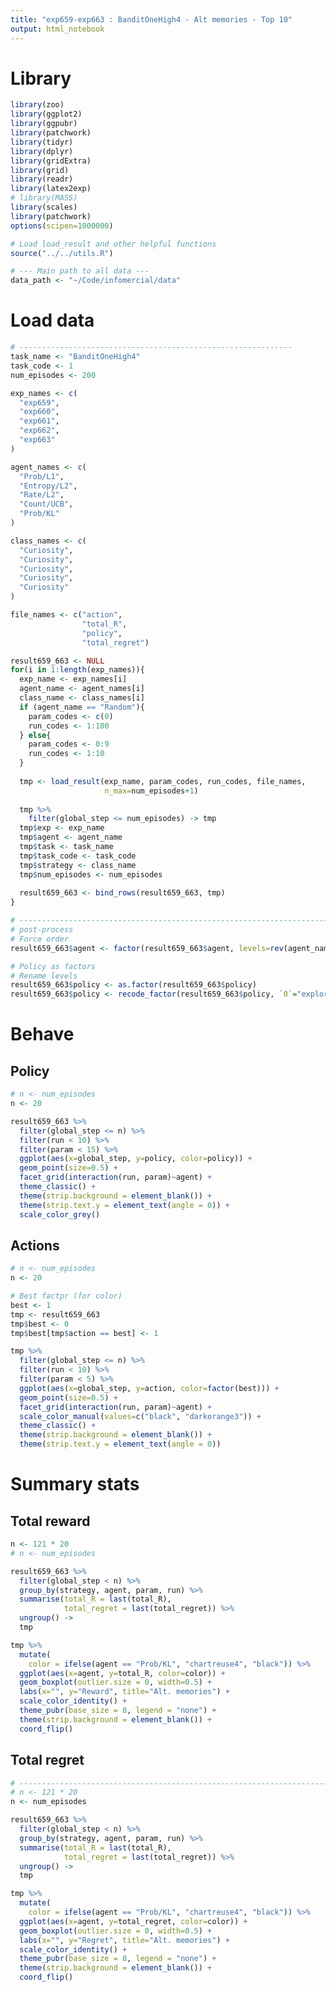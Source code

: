```yaml
---
title: "exp659-exp663 : BanditOneHigh4 - Alt memories - Top 10"
output: html_notebook
---
```


# Library
```r
library(zoo)
library(ggplot2)
library(ggpubr)
library(patchwork)
library(tidyr)
library(dplyr)
library(gridExtra)
library(grid)
library(readr)
library(latex2exp)
# library(MASS) 
library(scales)
library(patchwork)
options(scipen=1000000)

# Load load_result and other helpful functions
source("../../utils.R")

# --- Main path to all data ---
data_path <- "~/Code/infomercial/data"
```

# Load data 
```r
# -------------------------------------------------------------
task_name <- "BanditOneHigh4"
task_code <- 1
num_episodes <- 200

exp_names <- c(
  "exp659", 
  "exp660", 
  "exp661", 
  "exp662",
  "exp663"
)

agent_names <- c(
  "Prob/L1", 
  "Entropy/L2", 
  "Rate/L2", 
  "Count/UCB",
  "Prob/KL"
)

class_names <- c(
  "Curiosity",
  "Curiosity",
  "Curiosity",
  "Curiosity",
  "Curiosity"
)

file_names <- c("action", 
                "total_R",
                "policy",
                "total_regret")

result659_663 <- NULL
for(i in 1:length(exp_names)){
  exp_name <- exp_names[i]
  agent_name <- agent_names[i]
  class_name <- class_names[i]
  if (agent_name == "Random"){
    param_codes <- c(0)
    run_codes <- 1:100
  } else{
    param_codes <- 0:9
    run_codes <- 1:10
  }
  
  tmp <- load_result(exp_name, param_codes, run_codes, file_names, 
                     n_max=num_episodes+1)
  
  tmp %>% 
    filter(global_step <= num_episodes) -> tmp
  tmp$exp <- exp_name
  tmp$agent <- agent_name
  tmp$task <- task_name
  tmp$task_code <- task_code
  tmp$strategy <- class_name
  tmp$num_episodes <- num_episodes
  
  result659_663 <- bind_rows(result659_663, tmp)
}

# ----------------------------------------------------------------------------
# post-process
# Force order
result659_663$agent <- factor(result659_663$agent, levels=rev(agent_names))

# Policy as factors
# Rename levels
result659_663$policy <- as.factor(result659_663$policy)
result659_663$policy <- recode_factor(result659_663$policy, `0`="explore", `1`="exploit")

```

# Behave
## Policy
```r
# n <- num_episodes
n <- 20

result659_663 %>% 
  filter(global_step <= n) %>%
  filter(run < 10) %>% 
  filter(param < 15) %>% 
  ggplot(aes(x=global_step, y=policy, color=policy)) +
  geom_point(size=0.5) +
  facet_grid(interaction(run, param)~agent) +
  theme_classic() +
  theme(strip.background = element_blank()) +
  theme(strip.text.y = element_text(angle = 0)) +
  scale_color_grey() 
```

## Actions
```r
# n <- num_episodes
n <- 20

# Best factpr (for color)
best <- 1
tmp <- result659_663
tmp$best <- 0
tmp$best[tmp$action == best] <- 1

tmp %>% 
  filter(global_step <= n) %>%
  filter(run < 10) %>% 
  filter(param < 5) %>% 
  ggplot(aes(x=global_step, y=action, color=factor(best))) +
  geom_point(size=0.5) +
  facet_grid(interaction(run, param)~agent) +
  scale_color_manual(values=c("black", "darkorange3")) +
  theme_classic() +
  theme(strip.background = element_blank()) +
  theme(strip.text.y = element_text(angle = 0))

```

# Summary stats
## Total reward
```r
n <- 121 * 20
# n <- num_episodes

result659_663 %>% 
  filter(global_step < n) %>% 
  group_by(strategy, agent, param, run) %>% 
  summarise(total_R = last(total_R),
            total_regret = last(total_regret)) %>%  
  ungroup() -> 
  tmp

tmp %>% 
  mutate(
    color = ifelse(agent == "Prob/KL", "chartreuse4", "black")) %>%
  ggplot(aes(x=agent, y=total_R, color=color)) +
  geom_boxplot(outlier.size = 0, width=0.5) +
  labs(x="", y="Reward", title="Alt. memories") +
  scale_color_identity() +
  theme_pubr(base_size = 8, legend = "none") +
  theme(strip.background = element_blank()) +
  coord_flip() 
```
## Total regret
```r
# ----------------------------------------------------------------------------------------
# n <- 121 * 20
n <- num_episodes

result659_663 %>% 
  filter(global_step < n) %>% 
  group_by(strategy, agent, param, run) %>% 
  summarise(total_R = last(total_R),
            total_regret = last(total_regret)) %>%  
  ungroup() -> 
  tmp

tmp %>% 
  mutate(
    color = ifelse(agent == "Prob/KL", "chartreuse4", "black")) %>%
  ggplot(aes(x=agent, y=total_regret, color=color)) +
  geom_boxplot(outlier.size = 0, width=0.5) +
  labs(x="", y="Regret", title="Alt. memories") +
  scale_color_identity() +
  theme_pubr(base_size = 8, legend = "none") +
  theme(strip.background = element_blank()) +
  coord_flip() 
```
